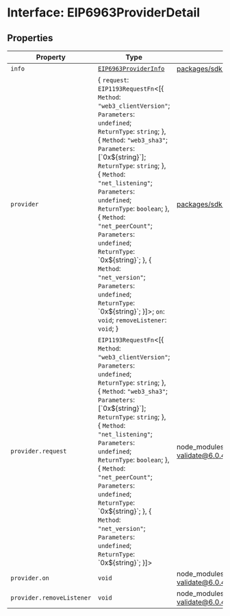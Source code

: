 # Interface: EIP6963ProviderDetail

## Properties

| Property                  | Type                                                                                                                                                                                                                                                                                                                                                                                                                                                                                                                                                  | Defined in                                                                                                                                                                                                                                   |
| ------------------------- | ----------------------------------------------------------------------------------------------------------------------------------------------------------------------------------------------------------------------------------------------------------------------------------------------------------------------------------------------------------------------------------------------------------------------------------------------------------------------------------------------------------------------------------------------------- | -------------------------------------------------------------------------------------------------------------------------------------------------------------------------------------------------------------------------------------------- |
| `info`                    | [`EIP6963ProviderInfo`](/js/api/interfaces/EIP6963ProviderInfo)                                                                                                                                                                                                                                                                                                                                                                                                                                                                                       | [packages/sdk-shared/lib/interfaces/eip1193Provider.ts:11](https://github.com/HappyChainDevs/happychain/blob/cf58ffaf96112a54bbefeea34e6c68ce7f561403/packages/sdk-shared/lib/interfaces/eip1193Provider.ts#L11)                             |
| `provider`                | \{ `request`: `EIP1193RequestFn`\<\[\{ `Method`: `"web3_clientVersion"`; `Parameters`: `undefined`; `ReturnType`: `string`; }, \{ `Method`: `"web3_sha3"`; `Parameters`: \[\`0x$\{string}\`]; `ReturnType`: `string`; }, \{ `Method`: `"net_listening"`; `Parameters`: `undefined`; `ReturnType`: `boolean`; }, \{ `Method`: `"net_peerCount"`; `Parameters`: `undefined`; `ReturnType`: \`0x$\{string}\`; }, \{ `Method`: `"net_version"`; `Parameters`: `undefined`; `ReturnType`: \`0x$\{string}\`; }]>; `on`: `void`; `removeListener`: `void`; } | [packages/sdk-shared/lib/interfaces/eip1193Provider.ts:12](https://github.com/HappyChainDevs/happychain/blob/cf58ffaf96112a54bbefeea34e6c68ce7f561403/packages/sdk-shared/lib/interfaces/eip1193Provider.ts#L12)                             |
| `provider.request`        | `EIP1193RequestFn`\<\[\{ `Method`: `"web3_clientVersion"`; `Parameters`: `undefined`; `ReturnType`: `string`; }, \{ `Method`: `"web3_sha3"`; `Parameters`: \[\`0x$\{string}\`]; `ReturnType`: `string`; }, \{ `Method`: `"net_listening"`; `Parameters`: `undefined`; `ReturnType`: `boolean`; }, \{ `Method`: `"net_peerCount"`; `Parameters`: `undefined`; `ReturnType`: \`0x$\{string}\`; }, \{ `Method`: `"net_version"`; `Parameters`: `undefined`; `ReturnType`: \`0x$\{string}\`; }]>                                                          | node\_modules/.pnpm/viem@[2.19.8\_bufferutil@4.0.8\_typescript](mailto:2.19.8_bufferutil@4.0.8_typescript)@[5.5.4\_utf-8-validate@6.0.4\_zod](mailto:5.5.4_utf-8-validate@6.0.4_zod)@3.23.8/node\_modules/viem/\_types/types/eip1193.d.ts:15 |
| `provider.on`             | `void`                                                                                                                                                                                                                                                                                                                                                                                                                                                                                                                                                | node\_modules/.pnpm/viem@[2.19.8\_bufferutil@4.0.8\_typescript](mailto:2.19.8_bufferutil@4.0.8_typescript)@[5.5.4\_utf-8-validate@6.0.4\_zod](mailto:5.5.4_utf-8-validate@6.0.4_zod)@3.23.8/node\_modules/viem/\_types/types/eip1193.d.ts:40 |
| `provider.removeListener` | `void`                                                                                                                                                                                                                                                                                                                                                                                                                                                                                                                                                | node\_modules/.pnpm/viem@[2.19.8\_bufferutil@4.0.8\_typescript](mailto:2.19.8_bufferutil@4.0.8_typescript)@[5.5.4\_utf-8-validate@6.0.4\_zod](mailto:5.5.4_utf-8-validate@6.0.4_zod)@3.23.8/node\_modules/viem/\_types/types/eip1193.d.ts:41 |
